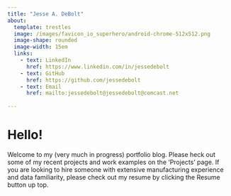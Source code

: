 ```yaml
---
title: "Jesse A. DeBolt"
about: 
  template: trestles
  image: /images/favicon_io_superhero/android-chrome-512x512.png
  image-shape: rounded
  image-width: 15em
  links:
    - text: LinkedIn
      href: https://www.linkedin.com/in/jessedebolt
    - text: GitHub
      href: https://github.com/jessedebolt
    - text: Email
      href: mailto:jessedebolt@jessedebolt@comcast.net
        
---
```



# Hello!
Welcome to my (very much in progress) portfolio blog. Please heck out some of my recent projects and work examples on the 'Projects' page. If you are looking to hire someone with extensive manufacturing experience and data familiarity, please check out my resume by clicking the Resume button up top.

